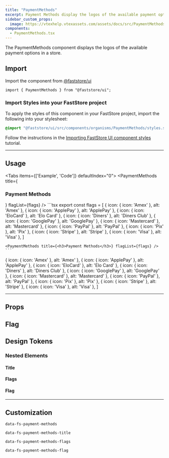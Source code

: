 ```yaml
---
title: "PaymentMethods"
excerpt: Payment Methods display the logos of the available payment options in a store.
sidebar_custom_props:
  image: https://vtexhelp.vtexassets.com/assets/docs/src/PaymentMethods___b0f344b254360daa53406cd631887adf.png
components:
  - PaymentMethods.tsx
---
```


The PaymentMethods component displays the logos of the available payment options in a store.

## Import

Import the component from [@faststore/ui](https://developers.vtex.com/docs/guides/faststore/components-index)

```tsx
import { PaymentMethods } from "@faststore/ui";
```

### Import Styles into your FastStore project

To apply the styles of this component in your FastStore project, import the following into your stylesheet:

```scss
@import "@faststore/ui/src/components/organisms/PaymentMethods/styles.scss";
```

Follow the instructions in the [Importing FastStore UI component styles](https://developers.vtex.com/docs/guides/faststore/using-themes-importing-ui-components-styles) tutorial.

---

## Usage

<Tabs items={['Example', 'Code']} defaultIndex="0">
  <Tab>
    <OverviewSection>
      <PaymentMethods title={<h3>Payment Methods</h3>} flagList={flags} />
    </OverviewSection>
  </Tab>
  <Tab>
    ```tsx
    export const flags = [
      { icon: { icon: 'Amex' }, alt: 'Amex' },
      { icon: { icon: 'ApplePay' }, alt: 'ApplePay' },
      { icon: { icon: 'EloCard' }, alt: 'Elo Card' },
      { icon: { icon: 'Diners' }, alt: 'Diners Club' },
      { icon: { icon: 'GooglePay' }, alt: 'GooglePay' },
      { icon: { icon: 'Mastercard' }, alt: 'Mastercard' },
      { icon: { icon: 'PayPal' }, alt: 'PayPal' },
      { icon: { icon: 'Pix' }, alt: 'Pix' },
      { icon: { icon: 'Stripe' }, alt: 'Stripe' },
      { icon: { icon: 'Visa' }, alt: 'Visa' },
    ]

    <PaymentMethods title={<h3>Payment Methods</h3>} flagList={flags} />
    ```

  </Tab>
</Tabs>

  { icon: { icon: 'Amex' }, alt: 'Amex' },
  { icon: { icon: 'ApplePay' }, alt: 'ApplePay' },
  { icon: { icon: 'EloCard' }, alt: 'Elo Card' },
  { icon: { icon: 'Diners' }, alt: 'Diners Club' },
  { icon: { icon: 'GooglePay' }, alt: 'GooglePay' },
  { icon: { icon: 'Mastercard' }, alt: 'Mastercard' },
  { icon: { icon: 'PayPal' }, alt: 'PayPal' },
  { icon: { icon: 'Pix' }, alt: 'Pix' },
  { icon: { icon: 'Stripe' }, alt: 'Stripe' },
  { icon: { icon: 'Visa' }, alt: 'Visa' },
]

---

## Props

<ComponentPropsSection component="PaymentMethods" />

## Flag

<PropsSection propsList={propsFlag} />

## Design Tokens

### Nested Elements

#### Title

<TokenTable>
  <TokenRow
    token="--fs-payment-methods-title-size"
    value="var(--fs-text-size-body)"
  />
  <TokenRow
    token="--fs-payment-methods-title-weight"
    value="var(--fs-text-weight-bold)"
  />
  <TokenRow token="--fs-payment-methods-title-line-height" value="1.25" />
</TokenTable>

#### Flags

<TokenTable>
  <TokenRow
    token="--fs-payment-methods-flags-row-gap"
    value="var(--fs-spacing-1)"
  />
  <TokenRow
    token="--fs-payment-methods-flags-margin-top"
    value="var(--fs-spacing-3)"
  />
</TokenTable>

#### Flag

<TokenTable>
  <TokenRow
    token="--fs-payment-methods-flag-width"
    value="var(--fs-spacing-5)"
  />
  <TokenRow
    token="--fs-payment-methods-flag-height"
    value="var(--fs-spacing-4)"
  />
  <TokenRow
    token="--fs-payment-methods-flag-border-width"
    value="var(--fs-border-width)"
  />
  <TokenRow
    token="--fs-payment-methods-flag-border-color"
    value="var(--fs-color-neutral-3)"
    isColor
  />
  <TokenRow
    token="--fs-payment-methods-flag-border-radius"
    value="var(--fs-border-radius-small)"
  />
</TokenTable>

---

## Customization

`data-fs-payment-methods`

`data-fs-payment-methods-title`

`data-fs-payment-methods-flags`

`data-fs-payment-methods-flag`
